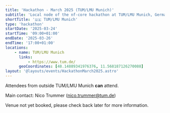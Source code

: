 ```yaml
---
title: 'Hackathon - March 2025 (TUM/LMU Munich)'
subtitle: 'Local node of the nf-core hackathon at TUM/LMU Munich, Germany'
shortTitle: '🇩🇪 TUM/LMU Munich'
type: 'hackathon'
startDate: '2025-03-24'
startTime: '09:00+01:00'
endDate: '2025-03-26'
endTime: '17:00+01:00'
locations:
    - name: TUM/LMU Munich
      links:
          - https://www.tum.de/
      geoCoordinates: [48.14889341976376, 11.568187126270088]
layout: '@layouts/events/HackathonMarch2025.astro'
---
```


Attendees from outside TUM/LMU Munich **can** attend.

Main contact: Nico Trummer ([nico.trummer@tum.de](mailto:nico.trummer@tum.de))

Venue not yet booked, please check back later for more information.
